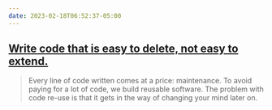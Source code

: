 ```yaml
---
date: 2023-02-18T06:52:37-05:00
---
```


## [Write code that is easy to delete, not easy to extend.](https://programmingisterrible.com/post/139222674273/write-code-that-is-easy-to-delete-not-easy-to)

> Every line of code written comes at a price: maintenance. To avoid paying for a lot of code, we build reusable software. The problem with code re-use is that it gets in the way of changing your mind later on.
